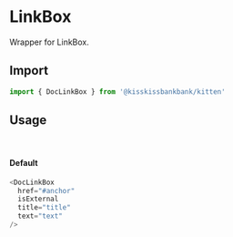 
<Meta title="Molecules/Boxes/DocLinkBox" component={DocLinkBox} />

# LinkBox

Wrapper for LinkBox.

<Canvas>
  <Story name="DocLinkBox" story={stories.Default} />
</Canvas>

## Import
~~~js
import { DocLinkBox } from '@kisskissbankbank/kitten'
~~~

## Usage
&nbsp;

#### Default
~~~js
<DocLinkBox
  href="#anchor"
  isExternal
  title="title"
  text="text"
/>
~~~
